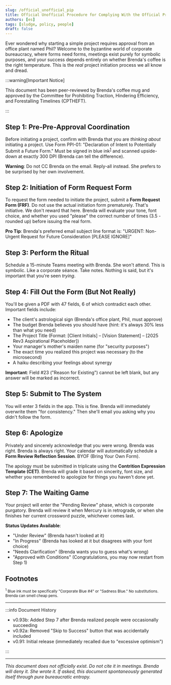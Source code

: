 ---
slug: /official_unofficial_pip
title: Official Unofficial Procedure for Complying With the Official Project Initiation Procedure (Rev 0.93b)
authors: [es]
tags: [sludge, policy, people]
draft: false
---


Ever wondered why starting a simple project requires approval from an office plant named Phil? Welcome to the byzantine world of corporate bureaucracy, where forms need forms, meetings exist purely for symbolic purposes, and your success depends entirely on whether Brenda's coffee is the right temperature. This is the _real_ project initiation process we all know and dread.

<!-- truncate -->

:::warning[Important Notice]

This document has been peer-reviewed by Brenda's coffee mug and approved by the Committee for Prohibiting Traction, Hindering Efficiency, and Forestalling Timelines (CPTHEFT).

:::

## Step 1: Pre-Pre-Approval Coordination

Before initiating a project, confirm with Brenda that you are _thinking about_ initiating a project. Use Form PPI-01: "Declaration of Intent to Potentially Submit a Future Form." Must be signed in blue ink<sup id="fn1"><a href="#footnote1">1</a></sup> and scanned upside-down at exactly 300 DPI (Brenda can tell the difference).

**Warning**: Do not CC Brenda on the email. Reply-all instead. She prefers to be surprised by her own involvement.

## Step 2: Initiation of Form Request Form

To request the form needed to initiate the project, submit a **Form Request Form (FRF)**. Do not use the actual initiation form prematurely. That's initiative. We don't reward that here. Brenda will evaluate your tone, font choice, and whether you used "please" the correct number of times (3.5 - rounded up) before issuing the real form.

**Pro Tip**: Brenda's preferred email subject line format is: "URGENT: Non-Urgent Request for Future Consideration [PLEASE IGNORE]"

## Step 3: Perform the Ritual

Schedule a 15-minute Teams meeting with Brenda. She won't attend. This is symbolic. Like a corporate séance. Take notes. Nothing is said, but it's important that you're seen _trying_.

## Step 4: Fill Out the Form (But Not Really)

You'll be given a PDF with 47 fields, 6 of which contradict each other. Important fields include:

- The client's astrological sign (Brenda's office plant, Phil, must approve)
- The budget Brenda believes you should have (hint: it's always 30% less than what you need)
- The Project Title (Format: [Client Initials] – [Vision Statement] – [2025 Rev3 Aspirational Placeholder])
- Your manager's mother's maiden name (for "security purposes")
- The exact time you realized this project was necessary (to the microsecond)
- A haiku describing your feelings about synergy

**Important**: Field #23 ("Reason for Existing") cannot be left blank, but any answer will be marked as incorrect.

## Step 5: Submit to The System

You will enter 3 fields in the app. This is fine. Brenda will immediately overwrite them "for consistency." Then she'll email you asking why you didn't follow the form.

## Step 6: Apologize

Privately and sincerely acknowledge that you were wrong. Brenda was right. Brenda is always right. Your calendar will automatically schedule a **Form Review Reflection Session**. BYOF (Bring Your Own Form).

The apology must be submitted in triplicate using the **Contrition Expression Template (CET)**. Brenda will grade it based on sincerity, font size, and whether you remembered to apologize for things you haven't done yet.

## Step 7: The Waiting Game

Your project will enter the "Pending Review" phase, which is corporate purgatory. Brenda will review it when Mercury is in retrograde, or when she finishes her current crossword puzzle, whichever comes last.

**Status Updates Available**:

- "Under Review" (Brenda hasn't looked at it)
- "In Progress" (Brenda has looked at it but disagrees with your font choice)
- "Needs Clarification" (Brenda wants you to guess what's wrong)
- "Approved with Conditions" (Congratulations, you may now restart from Step 1)

## Footnotes

<small id="footnote1">
  <sup>1</sup> Blue ink must be specifically "Corporate Blue #4" or "Sadness
  Blue." No substitutions. Brenda can smell cheap pens.
</small>

---

:::info Document History

- v0.93b: Added Step 7 after Brenda realized people were occasionally succeeding
- v0.92a: Removed "Skip to Success" button that was accidentally included
- v0.91: Initial release (immediately recalled due to "excessive optimism")

:::

---

_This document does not officially exist. Do not cite it in meetings. Brenda will deny it. She wrote it. If asked, this document spontaneously generated itself through pure bureaucratic entropy._

<LegalNoticeDisclaimer />
